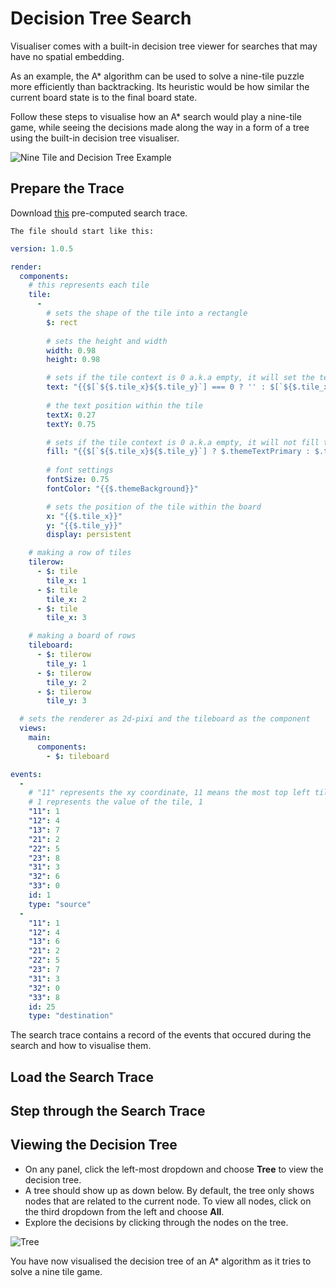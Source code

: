 
# Decision Tree Search

Visualiser comes with a built-in decision tree viewer for searches that may have no spatial embedding.

As an example, the A\* algorithm can be used to solve a nine-tile puzzle more efficiently than backtracking. Its heuristic would be how similar the current board state is to the final board state.

Follow these steps to visualise how an A\* search would play a nine-tile game, while seeing the decisions made along the way in a form of a tree using the built-in decision tree visualiser.

![Nine Tile and Decision Tree Example](nine-tile-and-decision-tree.png)

## Prepare the Trace

Download [this](./tile.trace.yaml) pre-computed search trace.

        
    The file should start like this:

```yaml title="tile.trace.yaml"
version: 1.0.5

render:
  components:
    # this represents each tile
    tile:
      - 
        # sets the shape of the tile into a rectangle
        $: rect
        
        # sets the height and width
        width: 0.98
        height: 0.98

        # sets if the tile context is 0 a.k.a empty, it will set the text into ''
        text: "{{$[`${$.tile_x}${$.tile_y}`] === 0 ? '' : $[`${$.tile_x}${$.tile_y}`]}}"
        
        # the text position within the tile
        textX: 0.27
        textY: 0.75

        # sets if the tile context is 0 a.k.a empty, it will not fill the tile
        fill: "{{$[`${$.tile_x}${$.tile_y}`] ? $.themeTextPrimary : $.themeAccent}}"
        
        # font settings
        fontSize: 0.75
        fontColor: "{{$.themeBackground}}"

        # sets the position of the tile within the board
        x: "{{$.tile_x}}"
        y: "{{$.tile_y}}"
        display: persistent

    # making a row of tiles
    tilerow:
      - $: tile
        tile_x: 1
      - $: tile
        tile_x: 2
      - $: tile
        tile_x: 3

    # making a board of rows
    tileboard:
      - $: tilerow
        tile_y: 1
      - $: tilerow
        tile_y: 2
      - $: tilerow
        tile_y: 3

  # sets the renderer as 2d-pixi and the tileboard as the component
  views:
    main: 
      components: 
        - $: tileboard

events:
  - 
    # "11" represents the xy coordinate, 11 means the most top left tile
    # 1 represents the value of the tile, 1
    "11": 1
    "12": 4
    "13": 7
    "21": 2
    "22": 5
    "23": 8
    "31": 3
    "32": 6
    "33": 0
    id: 1
    type: "source"
  - 
    "11": 1
    "12": 4
    "13": 6
    "21": 2
    "22": 5
    "23": 7
    "31": 3
    "32": 0
    "33": 8
    id: 25
    type: "destination"

```

The search trace contains a record of the events that occured during the search and how to visualise them.

## Load the Search Trace

<LoadSearchTrace />

## Step through the Search Trace

<StepThroughSearchTrace traceName="Tile" image={nineTileAndDecisionTree} />

## Viewing the Decision Tree

- On any panel, click the left-most dropdown and choose **Tree** to view the decision tree. 
- A tree should show up as down below. By default, the tree only shows nodes that are related to the current node. To view all nodes, click on the third dropdown from the left and choose **All**.
- Explore the decisions by clicking through the nodes on the tree.

![Tree](decision-tree.png)

You have now visualised the decision tree of an A* algorithm as it tries to solve a nine tile game.